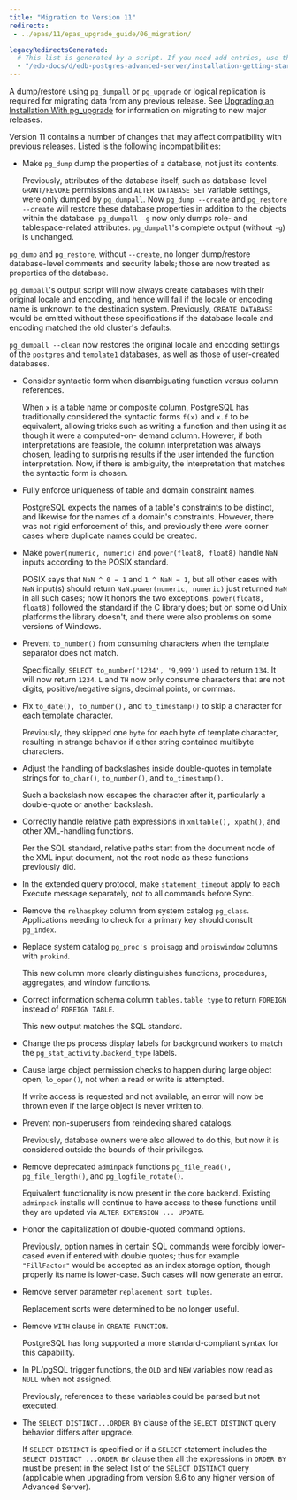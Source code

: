 ```yaml
---
title: "Migration to Version 11"
redirects:
 - ../epas/11/epas_upgrade_guide/06_migration/

legacyRedirectsGenerated:
  # This list is generated by a script. If you need add entries, use the `legacyRedirects` key.
  - "/edb-docs/d/edb-postgres-advanced-server/installation-getting-started/upgrade-guide/11/EDB_Postgres_Advanced_Server_Upgrade_Guide.1.18.html"
---
```


A dump/restore using `pg_dumpall` or `pg_upgrade` or logical replication is required for migrating data from any previous release. See [Upgrading an Installation With pg_upgrade](03_upgrading_an_installation_with_pg_upgrade/#upgrading_an_installation_with_pg_upgrade) for information on migrating to new major releases.

Version 11 contains a number of changes that may affect compatibility with previous releases. Listed is the following incompatibilities:

-  Make `pg_dump` dump the properties of a database, not just its contents.

   Previously, attributes of the database itself, such as database-level `GRANT/REVOKE` permissions and `ALTER DATABASE SET` variable settings, were only dumped by `pg_dumpall`. Now `pg_dump --create` and `pg_restore --create` will restore these database properties in addition to the objects within the database. `pg_dumpall -g` now only dumps role- and tablespace-related attributes. `pg_dumpall`'s complete output (without `-g`) is unchanged.
  
  `pg_dump` and `pg_restore`, without `--create`, no longer dump/restore database-level comments and security labels; those are now treated as properties of the database.
  
  `pg_dumpall`'s output script will now always create databases with their original locale and encoding, and hence will fail if the locale or encoding name is unknown to the destination system. Previously, `CREATE DATABASE` would be emitted without these specifications if the database locale and encoding matched the old cluster's defaults.

  `pg_dumpall --clean` now restores the original locale and encoding settings of the `postgres` and `template1` databases, as well as those of user-created databases.

- Consider syntactic form when disambiguating function versus column references.

  When `x` is a table name or composite column, PostgreSQL has traditionally considered the syntactic forms `f(x)` and `x.f` to be equivalent, allowing tricks such as writing a function and then using it as though it were a computed-on- demand column. However, if both interpretations are feasible, the column interpretation was always chosen, leading to surprising results if the user intended the function interpretation. Now, if there is ambiguity, the interpretation that matches the syntactic form is chosen.

- Fully enforce uniqueness of table and domain constraint names.

  PostgreSQL expects the names of a table's constraints to be distinct, and likewise for the names of a domain's constraints. However, there was not rigid enforcement of this, and previously there were corner cases where duplicate names could be created.

- Make `power(numeric, numeric)` and `power(float8, float8)` handle `NaN` inputs according to the POSIX standard.

  POSIX says that `NaN ^ 0 = 1` and `1 ^ NaN = 1`, but all other cases with `NaN` input(s) should return `NaN.power(numeric, numeric)` just returned `NaN` in all such cases; now it honors the two exceptions. `power(float8, float8)` followed the standard if the C library does; but on some old Unix platforms the library doesn't, and there were also problems on some versions of Windows.

- Prevent `to_number()` from consuming characters when the template separator does not match.

  Specifically, `SELECT to_number('1234', '9,999')` used to return `134`. It will now return `1234`. `L` and `TH` now only consume characters that are not digits, positive/negative signs, decimal points, or commas.

- Fix `to_date(), to_number(),` and `to_timestamp()` to skip a character for each template character.
  
  Previously, they skipped one `byte` for each byte of template character, resulting in strange behavior if either string contained multibyte characters.

- Adjust the handling of backslashes inside double-quotes in template strings for `to_char()`, `to_number()`, and `to_timestamp()`.

  Such a backslash now escapes the character after it, particularly a double-quote or another backslash.

- Correctly handle relative path expressions in `xmltable(), xpath()`, and other XML-handling functions.

  Per the SQL standard, relative paths start from the document node of the XML input document, not the root node as these functions previously did.

- In the extended query protocol, make `statement_timeout` apply to each Execute message separately, not to all commands before Sync.

- Remove the `relhaspkey` column from system catalog `pg_class`. Applications needing to check for a primary key should consult `pg_index`.

- Replace system catalog `pg_proc's proisagg` and `proiswindow` columns with `prokind`.
  
  This new column more clearly distinguishes functions, procedures, aggregates, and window functions.

- Correct information schema column `tables.table_type` to return `FOREIGN` instead of `FOREIGN TABLE`.

  This new output matches the SQL standard.

- Change the ps process display labels for background workers to match the
  `pg_stat_activity.backend_type` labels.

- Cause large object permission checks to happen during large object open,
  `lo_open()`, not when a read or write is attempted.

  If write access is requested and not available, an error will now be thrown even if
  the large object is never written to.

- Prevent non-superusers from reindexing shared catalogs.

  Previously, database owners were also allowed to do this, but now it is considered outside the bounds of their privileges.

- Remove deprecated `adminpack` functions `pg_file_read(), pg_file_length()`, and `pg_logfile_rotate()`.
  
  Equivalent functionality is now present in the core backend. Existing `adminpack` installs will continue to have access to these functions until they are updated via `ALTER EXTENSION ... UPDATE`.

- Honor the capitalization of double-quoted command options.

  Previously, option names in certain SQL commands were forcibly lower-cased even if entered with double quotes; thus for example `"FillFactor"` would be accepted as an index storage option, though properly its name is lower-case. Such cases will now generate an error.
  
- Remove server parameter `replacement_sort_tuples`.

  Replacement sorts were determined to be no longer useful.

- Remove `WITH` clause in `CREATE FUNCTION`.
  
  PostgreSQL has long supported a more standard-compliant syntax for this capability.

- In PL/pgSQL trigger functions, the `OLD` and `NEW` variables now read as `NULL` when not assigned.

  Previously, references to these variables could be parsed but not executed.

- The `SELECT DISTINCT...ORDER BY` clause of the `SELECT DISTINCT` query behavior differs after upgrade.
  
  If `SELECT DISTINCT` is specified or if a `SELECT` statement includes the `SELECT DISTINCT ...ORDER BY` clause then all the expressions in `ORDER BY` must be present in the select list of the `SELECT DISTINCT` query (applicable when upgrading from version 9.6 to any higher version of Advanced Server).